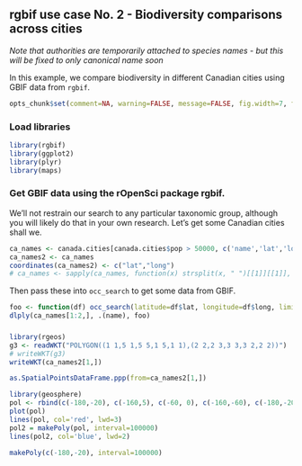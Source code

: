 ## rgbif use case No. 2 - Biodiversity comparisons across cities

*Note that authorities are temporarily attached to species names - but this will be fixed to only canonical name soon*

In this example, we compare biodiversity in different Canadian cities using GBIF data from `rgbif`.

```r
opts_chunk$set(comment=NA, warning=FALSE, message=FALSE, fig.width=7, fig.height=6)
```

### Load libraries

```r
library(rgbif)
library(ggplot2)
library(plyr)
library(maps)
```

### Get GBIF data using the rOpenSci package rgbif.

We'll not restrain our search to any particular taxonomic group, although you will likely do that in your own research. Let's get some Canadian cities shall we.

```r
ca_names <- canada.cities[canada.cities$pop > 50000, c('name','lat','long')]
ca_names2 <- ca_names
coordinates(ca_names2) <- c("lat","long")
# ca_names <- sapply(ca_names, function(x) strsplit(x, " ")[[1]][[1]], USE.NAMES=FALSE)
```

Then pass these into `occ_search` to get some data from GBIF.

```r
foo <- function(df) occ_search(latitude=df$lat, longitude=df$long, limit=10, minimal=FALSE, return='data')
dlply(ca_names[1:2,], .(name), foo)
```

### 
```r

library(rgeos)
g3 <- readWKT("POLYGON((1 1,5 1,5 5,1 5,1 1),(2 2,2 3,3 3,3 2,2 2))")
# writeWKT(g3)
writeWKT(ca_names2[1,])

as.SpatialPointsDataFrame.ppp(from=ca_names2[1,])
```

```r
library(geosphere)
pol <- rbind(c(-180,-20), c(-160,5), c(-60, 0), c(-160,-60), c(-180,-20))
plot(pol)
lines(pol, col='red', lwd=3)
pol2 = makePoly(pol, interval=100000)
lines(pol2, col='blue', lwd=2)

makePoly(c(-180,-20), interval=100000)
```
